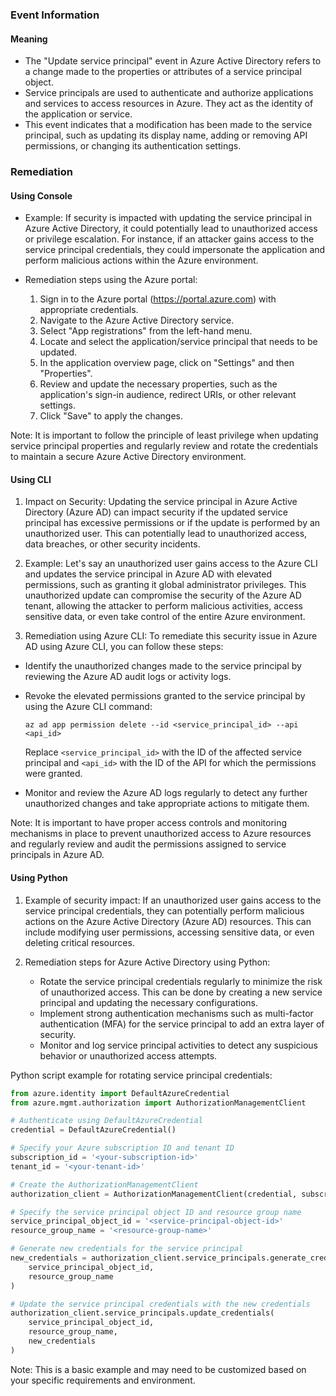 
### Event Information

#### Meaning

- The "Update service principal" event in Azure Active Directory refers to a change made to the properties or attributes of a service principal object.
- Service principals are used to authenticate and authorize applications and services to access resources in Azure. They act as the identity of the application or service.
- This event indicates that a modification has been made to the service principal, such as updating its display name, adding or removing API permissions, or changing its authentication settings.

### Remediation

#### Using Console

- Example: If security is impacted with updating the service principal in Azure Active Directory, it could potentially lead to unauthorized access or privilege escalation. For instance, if an attacker gains access to the service principal credentials, they could impersonate the application and perform malicious actions within the Azure environment.

- Remediation steps using the Azure portal:
  1. Sign in to the Azure portal (https://portal.azure.com) with appropriate credentials.
  2. Navigate to the Azure Active Directory service.
  3. Select "App registrations" from the left-hand menu.
  4. Locate and select the application/service principal that needs to be updated.
  5. In the application overview page, click on "Settings" and then "Properties".
  6. Review and update the necessary properties, such as the application's sign-in audience, redirect URIs, or other relevant settings.
  7. Click "Save" to apply the changes.

Note: It is important to follow the principle of least privilege when updating service principal properties and regularly review and rotate the credentials to maintain a secure Azure Active Directory environment.

#### Using CLI

1. Impact on Security: Updating the service principal in Azure Active Directory (Azure AD) can impact security if the updated service principal has excessive permissions or if the update is performed by an unauthorized user. This can potentially lead to unauthorized access, data breaches, or other security incidents.

2. Example: Let's say an unauthorized user gains access to the Azure CLI and updates the service principal in Azure AD with elevated permissions, such as granting it global administrator privileges. This unauthorized update can compromise the security of the Azure AD tenant, allowing the attacker to perform malicious activities, access sensitive data, or even take control of the entire Azure environment.

3. Remediation using Azure CLI: To remediate this security issue in Azure AD using Azure CLI, you can follow these steps:

- Identify the unauthorized changes made to the service principal by reviewing the Azure AD audit logs or activity logs.
- Revoke the elevated permissions granted to the service principal by using the Azure CLI command:
  ```
  az ad app permission delete --id <service_principal_id> --api <api_id>
  ```
  Replace `<service_principal_id>` with the ID of the affected service principal and `<api_id>` with the ID of the API for which the permissions were granted.

- Monitor and review the Azure AD logs regularly to detect any further unauthorized changes and take appropriate actions to mitigate them.

Note: It is important to have proper access controls and monitoring mechanisms in place to prevent unauthorized access to Azure resources and regularly review and audit the permissions assigned to service principals in Azure AD.

#### Using Python

1. Example of security impact: If an unauthorized user gains access to the service principal credentials, they can potentially perform malicious actions on the Azure Active Directory (Azure AD) resources. This can include modifying user permissions, accessing sensitive data, or even deleting critical resources.

2. Remediation steps for Azure Active Directory using Python:
   - Rotate the service principal credentials regularly to minimize the risk of unauthorized access. This can be done by creating a new service principal and updating the necessary configurations.
   - Implement strong authentication mechanisms such as multi-factor authentication (MFA) for the service principal to add an extra layer of security.
   - Monitor and log service principal activities to detect any suspicious behavior or unauthorized access attempts.

Python script example for rotating service principal credentials:
```python
from azure.identity import DefaultAzureCredential
from azure.mgmt.authorization import AuthorizationManagementClient

# Authenticate using DefaultAzureCredential
credential = DefaultAzureCredential()

# Specify your Azure subscription ID and tenant ID
subscription_id = '<your-subscription-id>'
tenant_id = '<your-tenant-id>'

# Create the AuthorizationManagementClient
authorization_client = AuthorizationManagementClient(credential, subscription_id)

# Specify the service principal object ID and resource group name
service_principal_object_id = '<service-principal-object-id>'
resource_group_name = '<resource-group-name>'

# Generate new credentials for the service principal
new_credentials = authorization_client.service_principals.generate_credential(
    service_principal_object_id,
    resource_group_name
)

# Update the service principal credentials with the new credentials
authorization_client.service_principals.update_credentials(
    service_principal_object_id,
    resource_group_name,
    new_credentials
)
```

Note: This is a basic example and may need to be customized based on your specific requirements and environment.

